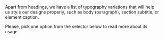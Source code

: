

<Section contained={true} style={{ paddingTop: 0 }}>
	<p>
		Apart from headings, we have a list of typography variations that will
		help us style our designs properly, such as body (paragraph), section
		subtitle, or element caption.
	</p>
	<p>
		Please, pick one option from the selector below to read more about its
		usage.
	</p>
</Section>

<Section contained={true} style={{ paddingTop: 0 }}>
	<Switcher>
		<div label="Subtitle" value="subtitle">
			<Subtitle />
		</div>
		<div label="Paragraph" value="paragraph">
			<Paragraph />
		</div>
		<div label="Caption" value="caption">
			<Caption />
		</div>
		<div label="Overline" value="overline">
			<Overline />
		</div>
	</Switcher>
</Section>
